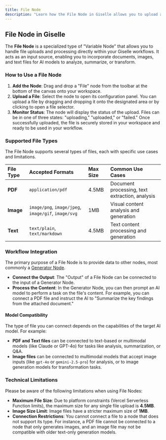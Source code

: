 ```yaml
---
title: File Node
description: "Learn how the File Node in Giselle allows you to upload and use files like PDFs, images, and text as inputs for your AI workflows."
---
```


## File Node in Giselle

The **File Node** is a specialized type of "Variable Node" that allows you to handle file uploads and processing directly within your Giselle workflows. It acts as an input source, enabling you to incorporate documents, images, and text files for AI models to analyze, summarize, or transform.

### How to Use a File Node

1.  **Add the Node**: Drag and drop a "File" node from the toolbar at the bottom of the canvas onto your workspace.
2.  **Upload a File**: Select the node to open its configuration panel. You can upload a file by dragging and dropping it onto the designated area or by clicking to open a file selector.
3.  **Monitor Status**: The node will display the status of the upload. Files can be in one of three states: "uploading," "uploaded," or "failed." Once successfully uploaded, the file is securely stored in your workspace and ready to be used in your workflow.

### Supported File Types

The File Node supports several types of files, each with specific use cases and limitations.

| File Type | Accepted Formats                  | Max Size | Common Use Cases                               |
| :-------- | :-------------------------------- | :------- | :--------------------------------------------- |
| **PDF**   | `application/pdf`                 | 4.5MB    | Document processing, text extraction, analysis |
| **Image** | `image/png`, `image/jpeg`, `image/gif`, `image/svg` | 1MB      | Visual content analysis and generation         |
| **Text**  | `text/plain`, `text/markdown`     | 4.5MB    | Text content processing and generation         |

### Workflow Integration

The primary purpose of a File Node is to provide data to other nodes, most commonly a [Generator Node](/glossary/generator-node).

*   **Connect the Output**: The "Output" of a File Node can be connected to the input of a Generator Node.
*   **Process the Content**: In the Generator Node, you can then prompt an AI model to perform a task on the file's content. For example, you can connect a PDF file and instruct the AI to "Summarize the key findings from the attached document."

#### Model Compatibility

The type of file you can connect depends on the capabilities of the target AI model. For example:

*   **PDF and Text files** can be connected to text-based or multimodal models (like Claude or GPT-4o) for tasks like analysis, summarization, or Q&A.
*   **Image files** can be connected to multimodal models that accept image inputs (like `gpt-4o` or `gemini-2.5-pro`) for analysis, or to image generation models for transformation tasks.

### Technical Limitations

Please be aware of the following limitations when using File Nodes:

*   **Maximum File Size**: Due to platform constraints (Vercel Serverless Function limits), the maximum size for any single file upload is **4.5MB**.
*   **Image Size Limit**: Image files have a stricter maximum size of **1MB**.
*   **Connection Restrictions**: You cannot connect a file to a node that does not support its type. For instance, a PDF file cannot be connected to a node that only generates images, and an image file may not be compatible with older text-only generation models.
